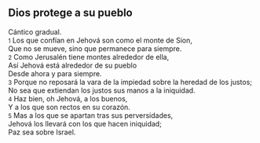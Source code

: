 == Dios protege a su pueblo ==

Cántico gradual.<br>
{{anchor|1}} <small>1</small> Los que confían en Jehová son como el monte de Sion,<br>
Que no se mueve, sino que permanece para siempre.<br>
{{anchor|2}} <small>2</small> Como Jerusalén tiene montes alrededor de ella,<br>
Así Jehová está alrededor de su pueblo<br>
Desde ahora y para siempre.<br>
{{anchor|3}} <small>3</small> Porque no reposará la vara de la impiedad sobre la heredad de los justos;<br>
No sea que extiendan los justos sus manos a la iniquidad.<br>
{{anchor|4}} <small>4</small> Haz bien, oh Jehová, a los buenos,<br>
Y a los que son rectos en su corazón.<br>
{{anchor|5}} <small>5</small> Mas a los que se apartan tras sus perversidades,<br>
Jehová los llevará con los que hacen iniquidad;<br>
Paz sea sobre Israel.<br>
